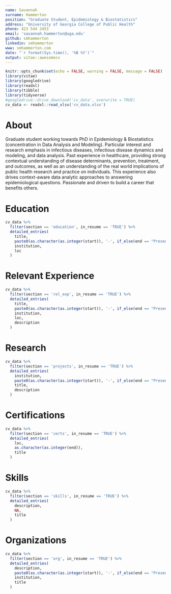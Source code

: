 ```yaml
---
name: Savannah
surname: Hammerton
position: "Graduate Student, Epidemiology & Biostatistics"
address: "University of Georgia College of Public Health"
phone: 423 544 2453 
email: 'savannah.hammerton@uga.edu'
github: smhammerton
linkedin: smhammerton
www: smhammerton.com
date: "`r format(Sys.time(), '%B %Y')`"
output: vitae::awesomecv
---
```


```r
knitr::opts_chunk$set(echo = FALSE, warning = FALSE, message = FALSE)
library(vitae)
library(googledrive)
library(readxl)
library(tibble)
library(tidyverse)
#googledrive::drive_download('cv_data', overwrite = TRUE)
cv_data <- readxl::read_xlsx('cv_data.xlsx')
```

# About

Graduate student working towards PhD in Epidemiology & Biostatistics (concentration in Data Analysis and Modeling). Particular interest and research emphasis in infectious diseases, infectious disease dynamics and modeling, and data analysis. Past experience in healthcare, providing strong contextual understanding of disease determinants, prevention, treatment, and outcomes, as well as an understanding of the real world implications of public health research and practice on individuals. This experience also drives context-aware data analytic approaches to answering epidemiological questions. Passionate and driven to build a career that benefits others. 

# Education

```r
cv_data %>% 
  filter(section == 'education', in_resume == 'TRUE') %>% 
  detailed_entries(
    title,
    paste0(as.character(as.integer(start)), '-', if_else(end == "Present", as.character(end), sprintf("%i", as.integer(end)))),
    institution, 
    loc
  )
```

# Relevant Experience 

```r
cv_data %>% 
  filter(section == 'rel_exp', in_resume == 'TRUE') %>% 
  detailed_entries(
    title,
    paste0(as.character(as.integer(start)), '-', if_else(end == "Present", as.character(end), sprintf("%i", as.integer(end)))),
    institution, 
    loc,
    description
  )
```

# Research

```r
cv_data %>% 
  filter(section == 'projects', in_resume == 'TRUE') %>% 
  detailed_entries(
    institution, 
    paste0(as.character(as.integer(start)), '-', if_else(end == "Present", as.character(end), sprintf("%i", as.integer(end)))),
    title,
    description
  )

```


# Certifications

```r
cv_data %>% 
  filter(section == 'certs', in_resume == 'TRUE') %>%
  detailed_entries(
    loc,
    as.character(as.integer(end)), 
    title
  )
```

# Skills

```r
cv_data %>% 
  filter(section == 'skills', in_resume == 'TRUE') %>% 
  detailed_entries(
    description,
    NA,
    title
  )
```

# Organizations 

```r
cv_data %>% 
  filter(section == 'org', in_resume == 'TRUE') %>% 
  detailed_entries(
    description, 
    paste0(as.character(as.integer(start)), '-', if_else(end == "Present", as.character(end), sprintf("%i", as.integer(end)))),
    institution,
    title
  )
```
